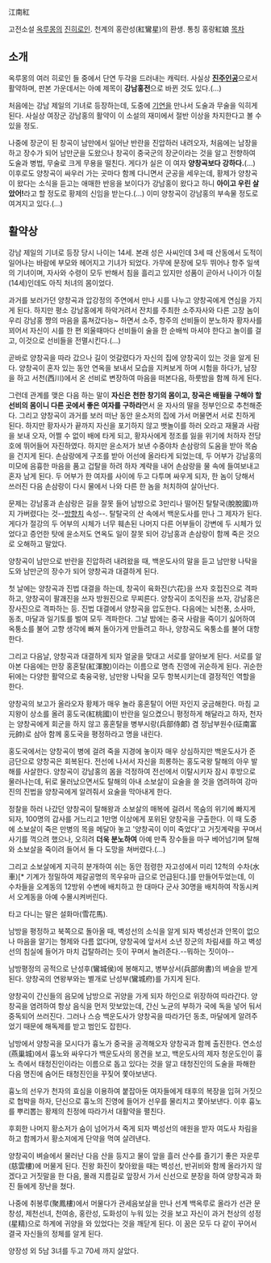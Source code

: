 江南紅

고전소설 [[옥루몽]]의 [[진히로인]]. 천계의 홍란성(紅鸞星)의 환생. 통칭 홍랑紅娘
[[목차]]
== 소개 ==
옥루몽의 여러 히로인 들 중에서 단연 두각을 드러내는 캐릭터. 사실상 '''[[진주인공]]'''으로서 활약하며, 판본 가운데서는 아예 제목이 '''강남홍전'''으로 바뀐 것도 있다.(…)

처음에는 강남 제일의 기녀로 등장하는데, 도중에 [[기연]]을 만나서 도술과 무술을 익히게 된다. 사실상 여장군 강남홍의 활약이 이 소설의 재미에서 절반 이상을 차지한다고 볼 수 있을 정도.

나중에 장군이 된 창곡이 남만에서 일어난 반란을 진압하러 내려오자, 처음에는 남장을 하고 장수가 되어 남만군을 도왔으나 창곡이 중국군의 장군이라는 것을 알고 전향하여 도술과 병법, 무술로 크게 무용을 떨친다. 게다가 실은 이 여자 '''양창곡보다 강하다.'''(...) 이후로도 양창곡이 싸우러 가는 곳마다 함께 다니면서 군공을 세우는데, 황제가 양창곡이 왔다는 소식을 듣고는 애매한 반응을 보이다가 강남홍이 왔다고 하니 '''아이고 우린 살았어!'''라고 할 정도로 황제의 신임을 받는다.(…) 이미 양창곡이 강남홍의 부속물 정도로 여겨지고 있다.(…)
== 활약상 ==
강남 제일의 기녀로 등장 당시 나이는 14세. 본래 성은 사씨인데 3세 때 산동에서 도적이 일어나는 바람에 부모와 헤어지고 기녀가 되었다. 가무에 문장에 모두 뛰어나 항주 일색의 기녀이며, 자사와 수령이 모두 반해서 침을 흘리고 있지만 성품이 곧아서 나이가 이칠(14세)인데도 아직 처녀의 몸이었다.

과거를 보러가던 양창곡과 압강정의 주연에서 만나 시를 나누고 양창곡에게 연심을 가지게 된다. 하지만 평소 강남홍에게 하악거려서 잔치를 주최한 소주자사와 다른 고장 놈이 우리 강남홍 쨩의 마음을 훔쳐갔다능~ 하면서 소주, 항주의 선비들이 분노하자 황자사를 꾀어서 자신이 시를 한 편 외울때마다 선비들이 술을 한 순배씩 마셔야 한다고 놀이를 걸고, 이것으로 선비들을 전멸시킨다.(…)

곧바로 양창곡을 따라 갔으나 길이 엇갈렸다가 자신의 집에 양창곡이 있는 것을 알게 된다. 양창곡이 혼자 있는 동안 연옥을 보내서 모습을 지켜보게 하며 시험을 하다가, 남장을 하고 서천(西川)에서 온 선비로 변장하여 마음을 떠본다음, 하룻밤을 함께 하게 된다.

그런데 관계를 맺은 다음 하는 말이 '''자신은 천한 창기의 몸이고, 창곡은 배필을 구해야 할 선비의 몸이니 다른 곳에서 좋은 여자를 구하라'''면서 윤 자사의 딸을 정부인으로 추천해준다. 그리고 양창곡이 과거를 보러 떠난 동안 윤소저의 집에 가서 머물면서 서로 친하게 된다. 하지만 황자사가 끝까지 자신을 포기하지 않고 뱃놀이를 하러 오라고 재물과 사람을 보내 오자, 어쩔 수 없이 배에 타게 되고, 황자사에게 정조를 잃을 위기에 처하자 전당호에 뛰어들어 자진하였다.
하지만 윤소저가 보낸 수중야차 손삼랑의 도움을 받아 목숨을 건지게 된다. 손삼랑에게 구조를 받아 어선에 올라타게 되었는데, 두 어부가 강남홍의 미모에 음흉한 마음을 품고 겁탈을 하려 하자 계략을 내어 손삼랑을 물 속에 들여보내고 혼자 남게 된다. 두 어부가 한 여자를 사이에 두고 다투며 싸우게 되자, 한 놈이 당해서 쓰러진 다음 손삼랑이 다시 물에서 나와 다른 한 놈을 처치하여 살아난다.

문제는 강남홍과 손삼랑은 길을 잘못 들어 남방으로 3만리나 떨어진 탈탈국(脫脫國)까지 가버렸다는 것--[[방향치]] 속성--. 탈탈국의 산 속에서 백운도사를 만나 그 제자가 된다. 게다가 절강의 두 어부의 시체가 너무 훼손된 나머지 다른 어부들이 강변에 두 시체가 있었다고 증언한 탓에 윤소저도 연옥도 일이 잘못 되어 강남홍과 손삼랑이 함께 죽은 것으로 오해하고 말았다.

양창곡이 남만으로 반란을 진압하려 내려왔을 때, 백운도사의 말을 듣고 남만왕 나탁을 도와 남만군의 장수가 되어 양창곡과 대결하게 된다.

첫 날에는 양창곡과 진법 대결을 하는데, 창곡이 육화진(六花)을 쓰자 호접진으로 격파하고, 양창곡이 팔괘진을 쓰자 방원진으로 무찌른다. 양창곡이 조익진을 쓰자, 강남홍은 장사진으로 격파하는 등. 진법 대결에서 양창곡을 압도한다. 다음에는 뇌천풍, 소사마, 동초, 마달과 일기토를 벌여 모두 격파한다. 그날 밤에는 중국 사람을 죽이기 싫어하여 옥퉁소를 불어 고향 생각에 빠져 돌아가게 만들려고 하나, 양창곡도 옥퉁소를 불어 대항한다.

그리고 다음날, 양창곡과 대결하게 되자 얼굴을 맞대고 서로를 알아보게 된다. 서로를 알아본 다음에는 만장 홍혼탈(紅渾脫)이라는 이름으로 명측 진영에 귀순하게 된다. 귀순한 뒤에는 다양한 활약으로 축융국왕, 남만왕 나탁을 모두 항복시키는데 결정적인 역할을 한다.

양창곡의 보고가 올라오자 황제가 매우 놀라 홍혼탈이 어떤 자인지 궁금해한다. 마침 교지왕이 상소를 올려 홍도국(紅桃國)이 반란을 일으켰으니 평정하게 해달라고 하자, 천자는 양창곡에게 회군을 하지 않고 홍혼탈을 병부시랑(兵部侍郞) 겸 정남부원수(征南富元帥)로 삼아 함께 홍도국을 평정하라고 명을 내린다.

홍도국에서는 양창곡이 병에 걸려 죽을 지경에 놓이자 매우 상심하지만 백운도사가 준 금단으로 양창곡은 회복된다. 전선에 나서서 자신을 희롱하는 홍도국왕 탈해의 아우 발해를 사살한다. 양창곡이 강남홍의 몸을 걱정하여 전선에서 이탈시키자 잠시 후방으로 물러나는데, 뒤로 물러났으면서도 탈해의 아내 소보살이 요술을 쓸 것을 염려하여 강마진의 진법을 양창곡에게 알려줘서 요술을 막아내게 한다.

정찰을 하러 나갔던 양창곡이 탈해왕과 소보살의 매복에 걸려서 목숨의 위기에 빠지게 되자, 100명의 갑사를 거느리고 1만명 이상에게 포위된 양창곡을 구출한다. 이 때 도중에 소보살이 죽은 만병의 목을 메달아 놓고 '양창곡이 이미 죽었다'고 거짓계략을 꾸며서 사기를 꺽으려 했으나, 오히려 '''더욱 분노하여''' 아예 만족 장수들을 마구 베어넘기며 탈해와 소보살을 죽이려 들어서 둘 다 도망을 쳐버렸다.(…)

그리고 소보살에게 지극히 분개하여 쉬는 동안 점령한 자고성에서 미리 12척의 수차(水車)[* 기계가 정밀하여 제갈공명의 목우유마 급으로 언급된다.]를 만들어두었는데, 이 수차들을 오계동의 12방위 수변에 배치하고 한 대마다 군사 30명을 배치하여 작동시켜서 오계동을 아예 수몰시켜버린다.

타고 다니는 말은 설화마(雪花馬).

남방을 평정하고 북쪽으로 돌아올 때, 벽성선의 소식을 알게 되자 벽성선과 안목이 없으나 마음을 알기는 형제와 다름 없다며, 양창곡에 앞서서 소년 장군의 차림새를 하고 벽성선의 침실에 들어가 마치 겁탈하려는 듯이 꾸며서 놀려준다.--뭐하는 짓이야--

남방평정의 공적으로 난성후(鸞城侯)에 봉해지고, 병부상서(兵部尙書)의 벼슬을 받게 된다. 양창곡의 연왕부와는 별개로 난성부(鸞城府)를 가지게 된다.

양창곡이 간신들의 음모에 남방으로 귀양을 가게 되자 하인으로 위장하여 따라간다. 양창곡을 염려하여 항상 음식을 먼저 맛보았는데, 간신 노균의 부하가 국에 독을 넣어 둬서 중독되어 쓰러진다. 그러나 스승 백운도사가 양창곡을 따라가던 동초, 마달에게 알려주었기 때문에 해독제를 받고 범인도 잡힌다.

남방에서 양창곡을 모시다가 흉노가 중국을 공격해오자 양창곡과 함께 출진한다. 연소성(燕巢城)에서 흉노와 싸우다가 백운도사의 몽견을 보고, 백운도사의 제자 청운도인이 흉노 측에서 태청진인이라는 이름으로 돕고 있다는 것을 알고 태청진인의 도술을 파해한 다음 명진에 숨어든 태청진인을 꾸짖어 쫓아보낸다.

흉노의 선우가 천자의 효심을 이용하여 붙잡아둔 여자들에게 태후의 복장을 입혀 거짓으로 협박을 하자, 단신으로 흉노의 진영에 들어가 선우를 물리치고 쫓아보낸다. 이후 흉노를 뿌리뽑는 황제의 친정에 따라가서 대활약을 펼친다.

후회한 나머지 황소저가 숨이 넘어가서 죽게 되자 벽성선의 애원을 받자 여도사 차림을 하고 함께가서 황소저에게 단약을 먹여 살려낸다.

양창곡이 벼슬에서 물러난 다음 산을 등지고 물이 앞을 흘러 산수를 즐기기 좋은 자운루(慈雲樓)에 머물게 된다. 진왕 화진이 찾아왔을 때는 벽성선, 반귀비와 함께 올라가지 않겠다고 거짓말을 한 다음, 몰래 지름길로 앞장서 가서 신선으로 분장을 하여 양창곡과 화진 들에게 장난을 쳤다.

나중에 취봉루(聚鳳樓)에서 머물다가 관세음보살을 만나 선계 백옥루로 올라가 선관 문창성, 제천선녀, 천여송, 홍란성, 도화성이 누워 있는 것을 보고 자신이 과거 천상의 성정(星精)으로 하계에 귀양을 와 있었다는 것을 깨닫게 된다. 이 꿈은 모두 다 같이 꾸어서 결국 자신들의 정체를 알게 된다.

양장성 외 5남 3녀를 두고 70세 까지 살았다.
